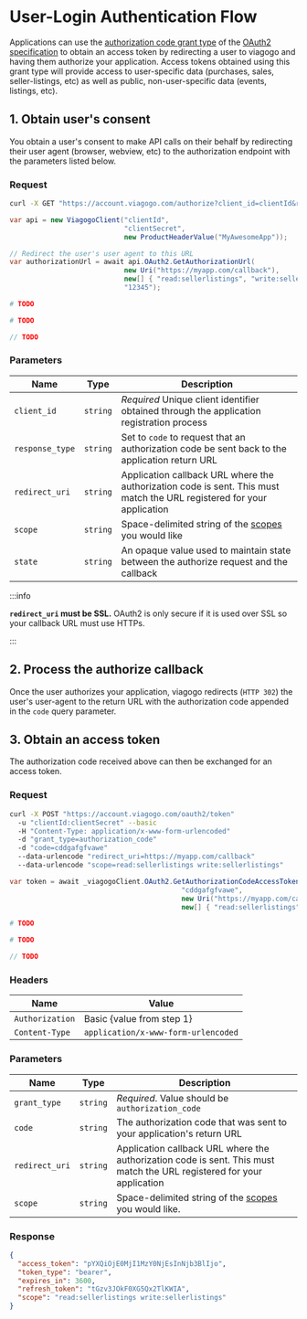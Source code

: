 # User-Login Authentication Flow


[oauth2]: http://oauth.net/2/
[authorizationcode]: http://tools.ietf.org/html/rfc6749#section-1.3.1

Applications can use the [authorization code grant type][authorizationcode] of
the [OAuth2 specification][oauth2] to obtain an access token by redirecting a
user to viagogo and having them authorize your application. Access tokens
obtained using this grant type will provide access to user-specific data
(purchases, sales, seller-listings, etc) as well as public, non-user-specific
data (events, listings, etc).

## 1. Obtain user's consent

You obtain a user's consent to make API calls on their behalf by redirecting
their user agent (browser, webview, etc) to the authorization endpoint with the
parameters listed below.

### Request

<Tabs>
  <TabItem value="curl" label="curl" default>

```bash
curl -X GET "https://account.viagogo.com/authorize?client_id=clientId&response_type=code&redirect_uri=https://myapp.com/callback&scope=read:sellerlistings%20write:sellerlistings&state=12345"
```

  </TabItem>
  <TabItem value="csharp" label="C#">

```csharp
var api = new ViagogoClient("clientId",
                            "clientSecret",
                            new ProductHeaderValue("MyAwesomeApp"));

// Redirect the user's user agent to this URL
var authorizationUrl = await api.OAuth2.GetAuthorizationUrl(
                            new Uri("https://myapp.com/callback"),
                            new[] { "read:sellerlistings", "write:sellerlistings" },
                            "12345");
```

  </TabItem>
  <TabItem value="ruby" label="Ruby">

```ruby
# TODO
```

  </TabItem>

  <TabItem value="python" label="Python">

```python
# TODO
```

  </TabItem>

  <TabItem value="php" label="PHP">

```php
// TODO
```

  </TabItem>
</Tabs>

### Parameters

| **Name** | **Type** | **Description** |
| -------- | -------- | --------------- |
| `client_id` | `string` | *Required* Unique client identifier obtained through the application registration process |
| `response_type` | `string` | Set to `code` to request that an authorization code be sent back to the application return URL |
| `redirect_uri` | `string` | Application callback URL where the authorization code is sent. This must match the URL registered for your application |
| `scope` | `string` | Space-delimited string of the [scopes](#scopes) you would like |
| `state` | `string` | An opaque value used to maintain state between the authorize request and the callback |

:::info

**`redirect_uri` must be SSL.** OAuth2 is only secure if it is used over SSL so
your callback URL must use HTTPs.

:::

## 2. Process the authorize callback

Once the user authorizes your application, viagogo redirects (`HTTP 302`) the
user's user-agent to the return URL with the authorization code appended in the
`code` query parameter.

## 3. Obtain an access token

The authorization code received above can then be exchanged for an access token.

### Request

<Tabs>
  <TabItem value="curl" label="curl" default>

```bash
curl -X POST "https://account.viagogo.com/oauth2/token"
  -u "clientId:clientSecret" --basic
  -H "Content-Type: application/x-www-form-urlencoded"
  -d "grant_type=authorization_code"
  -d "code=cddgafgfvawe"
  --data-urlencode "redirect_uri=https://myapp.com/callback"
  --data-urlencode "scope=read:sellerlistings write:sellerlistings"
```

  </TabItem>
  <TabItem value="csharp" label="C#">

```csharp
var token = await _viagogoClient.OAuth2.GetAuthorizationCodeAccessTokenAsync(
                                          "cddgafgfvawe",
                                          new Uri("https://myapp.com/callback"),
                                          new[] { "read:sellerlistings", "write:sellerlistings" });
```

  </TabItem>
  <TabItem value="ruby" label="Ruby">

```ruby
# TODO
```

  </TabItem>

  <TabItem value="python" label="Python">

```python
# TODO
```

  </TabItem>

  <TabItem value="php" label="PHP">

```php
// TODO
```

  </TabItem>
</Tabs>

### Headers

| **Name** | **Value** |
| -------- | --------- |
| `Authorization` | Basic {value from step 1} |
| `Content-Type` | `application/x-www-form-urlencoded` |

### Parameters

| **Name** | **Type** | **Description** |
| -------- | -------- | --------------- |
| `grant_type` | `string` | *Required*. Value should be `authorization_code` |
| `code` | `string` | The authorization code that was sent to your application's return URL |
| `redirect_uri` | `string` | Application callback URL where the authorization code is sent. This must match the URL registered for your application |
| `scope` | `string` | Space-delimited string of the [scopes](./scopes.md) you would like. |

### Response

```json
{
  "access_token": "pYXQiOjE0MjI1MzY0NjEsInNjb3BlIjo",
  "token_type": "bearer",
  "expires_in": 3600,
  "refresh_token": "tGzv3JOkF0XG5Qx2TlKWIA",
  "scope": "read:sellerlistings write:sellerlistings"
}
```
